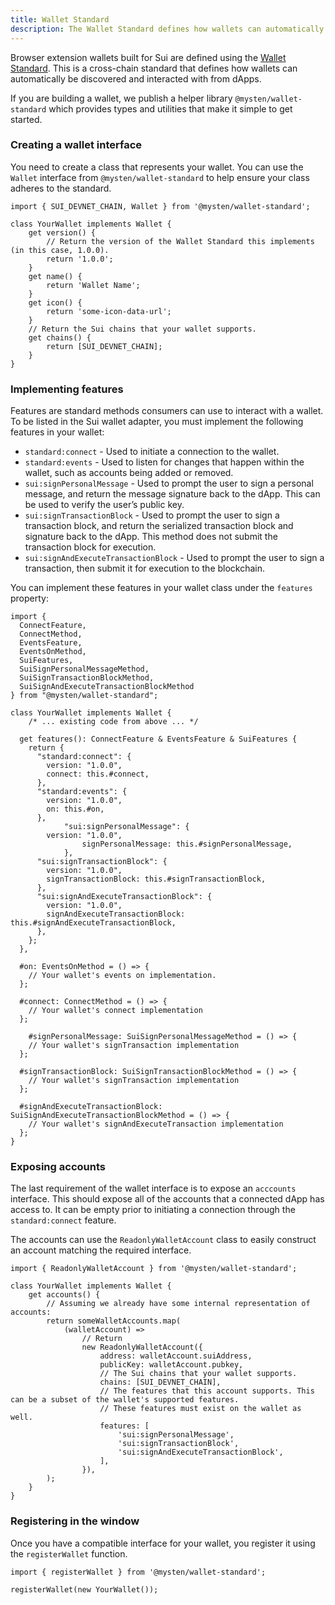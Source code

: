 ```yaml
---
title: Wallet Standard
description: The Wallet Standard defines how wallets can automatically be discovered and interacted with from dApps.
---
```


Browser extension wallets built for Sui are defined using the [Wallet Standard](https://github.com/wallet-standard/wallet-standard/). This is a cross-chain standard that defines how wallets can automatically be discovered and interacted with from dApps.

If you are building a wallet, we publish a helper library `@mysten/wallet-standard` which provides types and utilities that make it simple to get started.

### Creating a wallet interface

You need to create a class that represents your wallet. You can use the `Wallet` interface from
`@mysten/wallet-standard` to help ensure your class adheres to the standard.

```tsx
import { SUI_DEVNET_CHAIN, Wallet } from '@mysten/wallet-standard';

class YourWallet implements Wallet {
	get version() {
		// Return the version of the Wallet Standard this implements (in this case, 1.0.0).
		return '1.0.0';
	}
	get name() {
		return 'Wallet Name';
	}
	get icon() {
		return 'some-icon-data-url';
	}
	// Return the Sui chains that your wallet supports.
	get chains() {
		return [SUI_DEVNET_CHAIN];
	}
}
```

### Implementing features

Features are standard methods consumers can use to interact with a wallet. To be listed in the Sui
wallet adapter, you must implement the following features in your wallet:

- `standard:connect` - Used to initiate a connection to the wallet.
- `standard:events` - Used to listen for changes that happen within the wallet, such as accounts
  being added or removed.
- `sui:signPersonalMessage` - Used to prompt the user to sign a personal message, and return the
  message signature back to the dApp. This can be used to verify the user’s public key.
- `sui:signTransactionBlock` - Used to prompt the user to sign a transaction block, and return the
  serialized transaction block and signature back to the dApp. This method does not submit the
  transaction block for execution.
- `sui:signAndExecuteTransactionBlock` - Used to prompt the user to sign a transaction, then submit
  it for execution to the blockchain.

You can implement these features in your wallet class under the `features` property:

```tsx
import {
  ConnectFeature,
  ConnectMethod,
  EventsFeature,
  EventsOnMethod,
  SuiFeatures,
  SuiSignPersonalMessageMethod,
  SuiSignTransactionBlockMethod,
  SuiSignAndExecuteTransactionBlockMethod
} from "@mysten/wallet-standard";

class YourWallet implements Wallet {
	/* ... existing code from above ... */

  get features(): ConnectFeature & EventsFeature & SuiFeatures {
    return {
      "standard:connect": {
        version: "1.0.0",
        connect: this.#connect,
      },
      "standard:events": {
        version: "1.0.0",
        on: this.#on,
      },
			"sui:signPersonalMessage": {
        version: "1.0.0",
				signPersonalMessage: this.#signPersonalMessage,
			},
      "sui:signTransactionBlock": {
        version: "1.0.0",
        signTransactionBlock: this.#signTransactionBlock,
      },
      "sui:signAndExecuteTransactionBlock": {
        version: "1.0.0",
        signAndExecuteTransactionBlock: this.#signAndExecuteTransactionBlock,
      },
    };
  },

  #on: EventsOnMethod = () => {
    // Your wallet's events on implementation.
  };

  #connect: ConnectMethod = () => {
    // Your wallet's connect implementation
  };

	#signPersonalMessage: SuiSignPersonalMessageMethod = () => {
    // Your wallet's signTransaction implementation
  };

  #signTransactionBlock: SuiSignTransactionBlockMethod = () => {
    // Your wallet's signTransaction implementation
  };

  #signAndExecuteTransactionBlock: SuiSignAndExecuteTransactionBlockMethod = () => {
    // Your wallet's signAndExecuteTransaction implementation
  };
}
```

### Exposing accounts

The last requirement of the wallet interface is to expose an `acccounts` interface. This should
expose all of the accounts that a connected dApp has access to. It can be empty prior to initiating
a connection through the `standard:connect` feature.

The accounts can use the `ReadonlyWalletAccount` class to easily construct an account matching the
required interface.

```tsx
import { ReadonlyWalletAccount } from '@mysten/wallet-standard';

class YourWallet implements Wallet {
	get accounts() {
		// Assuming we already have some internal representation of accounts:
		return someWalletAccounts.map(
			(walletAccount) =>
				// Return
				new ReadonlyWalletAccount({
					address: walletAccount.suiAddress,
					publicKey: walletAccount.pubkey,
					// The Sui chains that your wallet supports.
					chains: [SUI_DEVNET_CHAIN],
					// The features that this account supports. This can be a subset of the wallet's supported features.
					// These features must exist on the wallet as well.
					features: [
						'sui:signPersonalMessage',
						'sui:signTransactionBlock',
						'sui:signAndExecuteTransactionBlock',
					],
				}),
		);
	}
}
```

### Registering in the window

Once you have a compatible interface for your wallet, you register it using the `registerWallet`
function.

```tsx
import { registerWallet } from '@mysten/wallet-standard';

registerWallet(new YourWallet());
```
